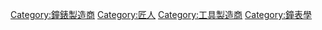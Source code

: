 [[Category:鐘錶製造商|Category:鐘錶製造商]]
[[Category:匠人|Category:匠人]]
[[Category:工具製造商|Category:工具製造商]]
[[Category:鐘表學|Category:鐘表學]]